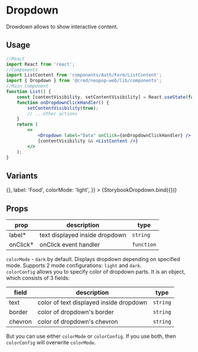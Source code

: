 
<Meta title="Components/Dropdown" component={Dropdown} />


# Dropdown

Drowdown allows to show interactive content.

## Usage

```jsx
//React
import React from 'react';
//Components
import ListContent from 'components/Auth/Form/ListContent';
import { Dropdown } from '@cred/neopop-web/lib/components';
//Main Component
function List() {
    const [contentVisibility, setContentVisibility] = React.useState(false);
    function onDropdownClickHandler() {
        setContentVisibility(true);
        // ...other actions
    }
    return (
        <>
            <Dropdown label="Data" onClick={onDropdownClickHandler} />
            {contentVisibility && <ListContent />}
        </>
    );
}
```

## Variants

<Canvas>
    <Story
        name="Dropdown"
        args={{
            onClick: () => {},
            label: 'Food',
            colorMode: 'light',
        }}
    >
        {StorybookDropdown.bind({})}
    </Story>
</Canvas>

## Props

<div style={{overflowX: 'auto'}}>

| prop      | description                    | type       |
| --------- | ------------------------------ | ---------- |
| label\*   | text displayed inside dropdown | `string`   |
| onClick\* | onClick event handler          | `function` |

</div>

`colorMode` - `dark` by default. Displays dropdown depending on specified mode. Supports 2 mode
configurations: `light` and `dark`. <br/>
`colorConfig` allows you to specify color of dropdown parts. It is an object, which consists of
3 fields:

<div style={{overflowX: 'auto'}}>

| field   | description                             | type     |
| ------- | --------------------------------------- | -------- |
| text    | color of text displayed inside dropdown | `string` |
| border  | color of dropdown's border              | `string` |
| chevron | color of dropdown's chevron             | `string` |

</div>

But you can use either `colorMode` or `colorConfig`. If you use both, then `colorConfig` will overwrite `colorMode`.
